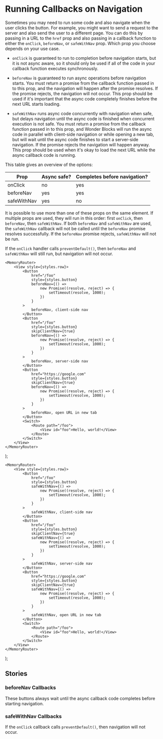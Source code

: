 


<Meta of={NavigationCallbacksStories} />

# Running Callbacks on Navigation

Sometimes you may need to run some code and also navigate when the user
clicks the button. For example, you might want to send a request to the
server and also send the user to a different page. You can do this by
passing in a URL to the `href` prop and also passing in a callback
function to either the `onClick`, `beforeNav`, or `safeWithNav` prop.
Which prop you choose depends on your use case.

-   `onClick` is guaranteed to run to completion before navigation starts,
    but it is not async aware, so it should only be used if all of the code
    in your callback function executes synchronously.

-   `beforeNav` is guaranteed to run async operations before navigation
    starts. You must return a promise from the callback function passed in
    to this prop, and the navigation will happen after the promise
    resolves. If the promise rejects, the navigation will not occur.
    This prop should be used if it's important that the async code
    completely finishes before the next URL starts loading.

-   `safeWithNav` runs async code concurrently with navigation when safe,
    but delays navigation until the async code is finished when
    concurrent execution is not safe. You must return a promise from the
    callback function passed in to this prop, and Wonder Blocks will run
    the async code in parallel with client-side navigation or while opening
    a new tab, but will wait until the async code finishes to start a
    server-side navigation. If the promise rejects the navigation will
    happen anyway. This prop should be used when it's okay to load
    the next URL while the async callback code is running.

This table gives an overview of the options:

| Prop        | Async safe? | Completes before navigation? |
| ----------- | ----------- | ---------------------------- |
| onClick     | no          | yes                          |
| beforeNav   | yes         | yes                          |
| safeWithNav | yes         | no                           |

It is possible to use more than one of these props on the same element.
If multiple props are used, they will run in this order: first `onClick`,
then `beforeNav`, then `safeWithNav`. If both `beforeNav` and `safeWithNav`
are used, the `safeWithNav` callback will not be called until the
`beforeNav` promise resolves successfully. If the `beforeNav` promise
rejects, `safeWithNav` will not be run.

If the `onClick` handler calls `preventDefault()`, then `beforeNav`
and `safeWithNav` will still run, but navigation will not occur.

    <MemoryRouter>
        <View style={styles.row}>
            <Button
                href="/foo"
                style={styles.button}
                beforeNav={() =>
                    new Promise((resolve, reject) => {
                        setTimeout(resolve, 1000);
                    })
                }
            >
                beforeNav, client-side nav
            </Button>
            <Button
                href="/foo"
                style={styles.button}
                skipClientNav={true}
                beforeNav={() =>
                    new Promise((resolve, reject) => {
                        setTimeout(resolve, 1000);
                    })
                }
            >
                beforeNav, server-side nav
            </Button>
            <Button
                href="https://google.com"
                style={styles.button}
                skipClientNav={true}
                beforeNav={() =>
                    new Promise((resolve, reject) => {
                        setTimeout(resolve, 1000);
                    })
                }
            >
                beforeNav, open URL in new tab
            </Button>
            <Switch>
                <Route path="/foo">
                    <View id="foo">Hello, world!</View>
                </Route>
            </Switch>
        </View>
    </MemoryRouter>
);

    <MemoryRouter>
        <View style={styles.row}>
            <Button
                href="/foo"
                style={styles.button}
                safeWithNav={() =>
                    new Promise((resolve, reject) => {
                        setTimeout(resolve, 1000);
                    })
                }
            >
                safeWithNav, client-side nav
            </Button>
            <Button
                href="/foo"
                style={styles.button}
                skipClientNav={true}
                safeWithNav={() =>
                    new Promise((resolve, reject) => {
                        setTimeout(resolve, 1000);
                    })
                }
            >
                safeWithNav, server-side nav
            </Button>
            <Button
                href="https://google.com"
                style={styles.button}
                skipClientNav={true}
                safeWithNav={() =>
                    new Promise((resolve, reject) => {
                        setTimeout(resolve, 1000);
                    })
                }
            >
                safeWithNav, open URL in new tab
            </Button>
            <Switch>
                <Route path="/foo">
                    <View id="foo">Hello, world!</View>
                </Route>
            </Switch>
        </View>
    </MemoryRouter>
);

## Stories

### beforeNav Callbacks

These buttons always wait until the async callback code completes before
starting navigation.

<Canvas of={NavigationCallbacksStories.BeforeNavCallbacks_} />

### safeWithNav Callbacks

If the `onClick` callback calls `preventDefault()`, then navigation will not occur.

<Canvas of={NavigationCallbacksStories.SafeWithNavCallbacks_} />
